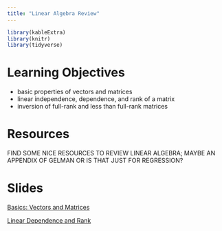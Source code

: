 ```yaml
---
title: "Linear Algebra Review"
---
```


```r
library(kableExtra)
library(knitr)
library(tidyverse)
```


# Learning Objectives

- basic properties of vectors and matrices
- linear independence, dependence, and rank of a matrix
- inversion of full-rank and less than full-rank matrices


# Resources

FIND SOME NICE RESOURCES TO REVIEW LINEAR ALGEBRA; MAYBE AN APPENDIX OF GELMAN OR IS THAT JUST FOR REGRESSION?

# Slides


[Basics: Vectors and Matrices](decks/linalg_01_deck.html)

[Linear Dependence and Rank](decks/linalg_02_deck.html)



